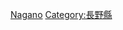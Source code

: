 {{Catnav|頁面分類|各種主題的頁面分類|按國家分類|各國地理|日本地理}}
{{Catnav|頁面分類|地理|各國地理|日本地理}}
{{日本行政區劃分類導航|地理}}
{{Commons category|Geography of Nagano prefecture}}

[[Category:日本各都道府縣地理|Nagano]]
[[Category:長野縣|Category:長野縣]]